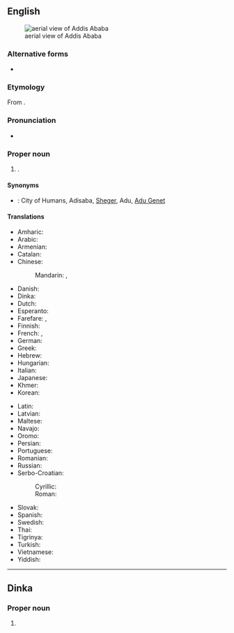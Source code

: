 ==English==
{{wikipedia}}
[[File:Addis Ababa aerial approach 2009-08-27 15-26-13.jpg|thumb|aerial view of Addis Ababa]]

===Alternative forms===
* {{l|en|Addis Abeba}}

===Etymology===
From {{bor|en|am|አዲስ አበባ||new flower}}.

===Pronunciation===
* {{IPA|en|/ˌædɪs ˈæbəbə/}}
{{rfap|en}}

===Proper noun===
{{en-proper noun|head=Addis Ababa}}

# {{place|en|capital city|c/Ethiopia}}.

====Synonyms====
* {{qualifier|nicknames}}: City of Humans, Adisaba, [[Sheger]], Adu, [[Adu Genet]]

====Translations====
{{trans-top|capital of Ethiopia}}
* Amharic: {{t|am|አዲስ አበባ|tr=ʾädis ʾäbäba}}
* Arabic: {{t+|ar|أَدِيس أَبَابَا|f}}
* Armenian: {{t+|hy|Ադիս Աբեբա}}
* Catalan: {{t|ca|Addis Abeba}}
* Chinese:
*: Mandarin: {{t+|cmn|亞的斯亞貝巴|sc=Hani}}, {{t+|cmn|亚的斯亚贝巴|tr=Yàdìsīyàbèibā|sc=Hani}}
* Danish: {{t|da|Addis Ababa}}
* Dinka: {{t|din|Addis Ababa}}
* Dutch: {{t+|nl|Addis Abeba|n}}
* Esperanto: {{t|eo|Adisabebo}}
* Farefare: {{t|gur|Adis-ababa}}, {{t|gur|Mõ-pʋʋgɔ-paalɛ}}
* Finnish: {{t+|fi|Addis Abeba}}
* French: {{t+|fr|Addis-Abeba}}, {{t|fr|Addis-Ababa}}
* German: {{t+|de|Addis Abeba}}
* Greek: {{t|el|Αντίς Αμπέμπα|f}}
* Hebrew: {{t|he|אָדִיס אָבֶּבָּה|tr=adis ababa}}
* Hungarian: {{t+|hu|Addisz-Abeba}}
* Italian: {{t+|it|Addis Abeba}}
* Japanese: {{t+|ja|アジスアベバ|tr=Ajisuabeba}}
* Khmer: {{t+|km|អាឌីសអាបេបា}}
* Korean: {{t|ko|^아디스아바바}}
{{trans-mid}}
* Latin: {{t|la|Neanthopolis|f}}
* Latvian: {{t|lv|Adisabeba}}
* Maltese: {{t|mt|Addis Ababa|f}}
* Navajo: {{t|nv|Ádis Áwewah}}
* Oromo: {{t|om|Finfinnee}}
* Persian: {{t+|fa|آدیس آبابا|tr=âdis âbâbâ}}
* Portuguese: {{t+|pt|Adis Abeba|f}}
* Romanian: {{t|ro|Adis Abeba|f}}
* Russian: {{t+|ru|Адди́с-Абе́ба|f}}
* Serbo-Croatian:
*: Cyrillic: {{t|sh|Адис Абеба|f}}
*: Roman: {{t|sh|Adis Abeba|f}}
* Slovak: {{t+|sk|Addis Abeba|f}}
* Spanish: {{t+|es|Adís Abeba|f}}
* Swedish: {{t+|sv|Addis Abeba}}
* Thai: {{t|th|อาดดิสอาบาบา}}
* Tigrinya: {{t|ti|ኣዲስ ኣበባ}}
* Turkish: {{t|tr|Addis Ababa}}
* Vietnamese: {{t|vi|A-đi A-bê-ba}}
* Yiddish: {{t|yi|אַדיס אַבאַבאַ}}
{{trans-bottom}}

----

==Dinka==

===Proper noun===
{{head|din|proper noun}}

# {{place|din|capital city|c/Ethiopia|t1=Addis Ababa}}